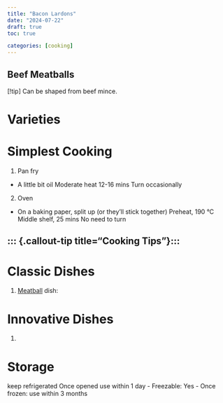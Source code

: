 ```yaml
---
title: "Bacon Lardons"
date: "2024-07-22"
draft: true
toc: true

categories: [cooking]
---
```




## Beef Meatballs

[!tip] Can be shaped from beef mince.

# Varieties

# Simplest Cooking

1. Pan fry

- A little bit oil
Moderate heat
12-16 mins
Turn occasionally

2. Oven

- On a baking paper, split up (or they'll stick together)
Preheat, 190 °C
Middle shelf, 25 mins
No need to turn

::: {.callout-tip title="Cooking Tips"}:::
-

# Classic Dishes

1. [Meatball](https://en.wikipedia.org/wiki/Meatball) dish:

# Innovative Dishes
1.

# Storage


keep refrigerated
Once opened use within 1 day
- Freezable: Yes
- Once frozen: use within 3 months


